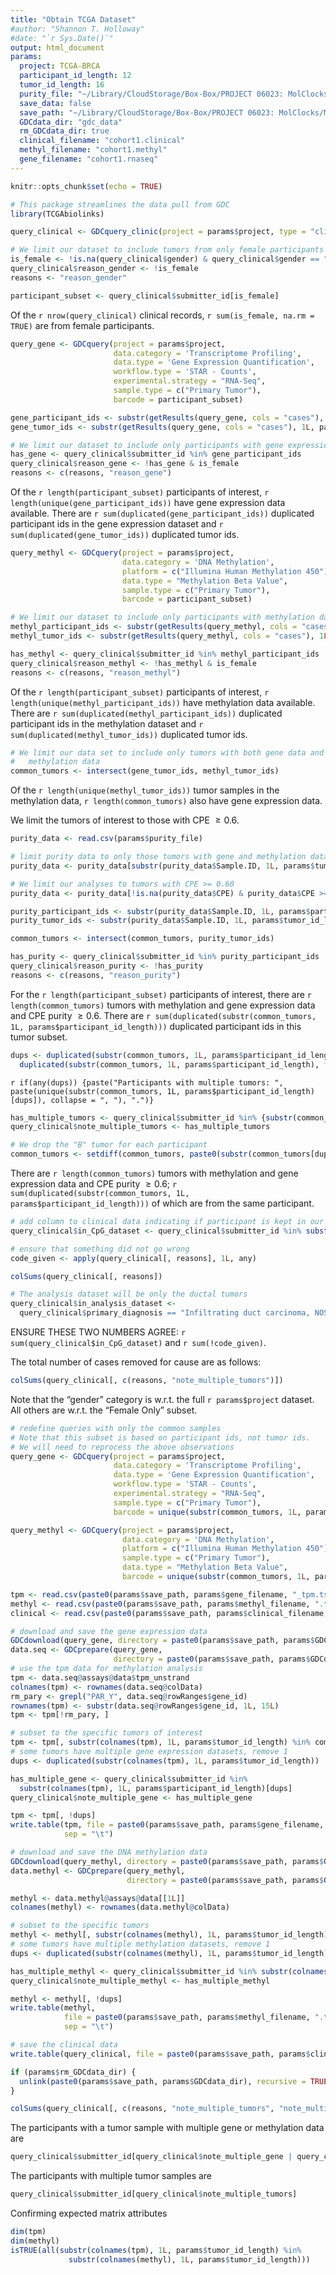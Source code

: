```yaml
---
title: "Obtain TCGA Dataset"
#author: "Shannon T. Holloway"
#date: "`r Sys.Date()`"
output: html_document
params:
  project: TCGA-BRCA
  participant_id_length: 12
  tumor_id_length: 16
  purity_file: "~/Library/CloudStorage/Box-Box/PROJECT 06023: MolClocks/MolClock_Paper_1/1. Analytic Datasets/TCGA/ncomms9971-s2.csv"
  save_data: false
  save_path: "~/Library/CloudStorage/Box-Box/PROJECT 06023: MolClocks/MolClock_Paper_1/1. Analytic Datasets/TCGA/"
  GDCdata_dir: "gdc_data"
  rm_GDCdata_dir: true
  clinical_filename: "cohort1.clinical"
  methyl_filename: "cohort1.methyl"
  gene_filename: "cohort1.rnaseq"
---
```


```r
knitr::opts_chunk$set(echo = TRUE)

# This package streamlines the data pull from GDC
library(TCGAbiolinks)
```

```r
query_clinical <- GDCquery_clinic(project = params$project, type = "clinical")

# We limit our dataset to include tumors from only female participants
is_female <- !is.na(query_clinical$gender) & query_clinical$gender == "female"
query_clinical$reason_gender <- !is_female
reasons <- "reason_gender"

participant_subset <- query_clinical$submitter_id[is_female]
```
Of the `r nrow(query_clinical)` clinical records, 
`r sum(is_female, na.rm = TRUE)` are from female participants.

```r
query_gene <- GDCquery(project = params$project, 
                       data.category = 'Transcriptome Profiling', 
                       data.type = 'Gene Expression Quantification', 
                       workflow.type = 'STAR - Counts',
                       experimental.strategy = "RNA-Seq",
                       sample.type = c("Primary Tumor"),
                       barcode = participant_subset)

gene_participant_ids <- substr(getResults(query_gene, cols = "cases"), 1L, params$participant_id_length)
gene_tumor_ids <- substr(getResults(query_gene, cols = "cases"), 1L, params$tumor_id_length)

# We limit our dataset to include only participants with gene expression data
has_gene <- query_clinical$submitter_id %in% gene_participant_ids
query_clinical$reason_gene <- !has_gene & is_female
reasons <- c(reasons, "reason_gene")
```
Of the `r length(participant_subset)` participants of interest, `r length(unique(gene_participant_ids))` have gene expression data available. There are `r sum(duplicated(gene_participant_ids))` duplicated participant ids in the gene expression dataset and `r sum(duplicated(gene_tumor_ids))` duplicated tumor ids.

```r
query_methyl <- GDCquery(project = params$project, 
                         data.category = 'DNA Methylation', 
                         platform = c("Illumina Human Methylation 450"),
                         data.type = "Methylation Beta Value",
                         sample.type = c("Primary Tumor"),
                         barcode = participant_subset)

# We limit our dataset to include only participants with methylation data
methyl_participant_ids <- substr(getResults(query_methyl, cols = "cases"), 1L, params$participant_id_length)
methyl_tumor_ids <- substr(getResults(query_methyl, cols = "cases"), 1L, params$tumor_id_length)

has_methyl <- query_clinical$submitter_id %in% methyl_participant_ids
query_clinical$reason_methyl <- !has_methyl & is_female
reasons <- c(reasons, "reason_methyl")
```
Of the `r length(participant_subset)` participants of interest, `r length(unique(methyl_participant_ids))` have methylation data available. There are `r sum(duplicated(methyl_participant_ids))` duplicated participant ids in the methylation dataset and `r sum(duplicated(methyl_tumor_ids))` duplicated tumor ids.


```r
# We limit our data set to include only tumors with both gene data and 
#   methylation data
common_tumors <- intersect(gene_tumor_ids, methyl_tumor_ids)
```
Of the `r length(unique(methyl_tumor_ids))` tumor samples in the methylation data, `r length(common_tumors)` also have gene expression data.

We limit the tumors of interest to those with CPE $\ge 0.6$.

```r
purity_data <- read.csv(params$purity_file)

# limit purity data to only those tumors with gene and methylation data
purity_data <- purity_data[substr(purity_data$Sample.ID, 1L, params$tumor_id_length) %in% common_tumors, ]

# We limit our analyses to tumors with CPE >= 0.60
purity_data <- purity_data[!is.na(purity_data$CPE) & purity_data$CPE >= 0.60, ]

purity_participant_ids <- substr(purity_data$Sample.ID, 1L, params$participant_id_length)
purity_tumor_ids <- substr(purity_data$Sample.ID, 1L, params$tumor_id_length)

common_tumors <- intersect(common_tumors, purity_tumor_ids)

has_purity <- query_clinical$submitter_id %in% purity_participant_ids
query_clinical$reason_purity <- !has_purity
reasons <- c(reasons, "reason_purity")
```
For the `r length(participant_subset)` participants of interest, there are `r length(common_tumors)` tumors with methylation and gene expression data and CPE purity $\ge 0.6$. There are `r sum(duplicated(substr(common_tumors, 1L, params$participant_id_length)))` duplicated participant ids in this tumor subset.

```r
dups <- duplicated(substr(common_tumors, 1L, params$participant_id_length)) | 
  duplicated(substr(common_tumors, 1L, params$participant_id_length), fromLast = TRUE)
```
`r if(any(dups)) {paste("Participants with multiple tumors: ", paste(unique(substr(common_tumors, 1L, params$participant_id_length)[dups]), collapse = ", "), ".")}`
```r
has_multiple_tumors <- query_clinical$submitter_id %in% {substr(common_tumors, 1L, params$participant_id_length)[dups]}
query_clinical$note_multiple_tumors <- has_multiple_tumors

# We drop the "B" tumor for each participant
common_tumors <- setdiff(common_tumors, paste0(substr(common_tumors[dups], 1L, params$participant_id_length), "-01B"))
```
There are `r length(common_tumors)` tumors with methylation and gene expression data and CPE purity $\ge 0.6$; `r sum(duplicated(substr(common_tumors, 1L, params$participant_id_length)))` of which are from the same participant.

```r
# add column to clinical data indicating if participant is kept in our dataset
query_clinical$in_CpG_dataset <- query_clinical$submitter_id %in% substr(common_tumors, 1L, params$participant_id_length)

# ensure that something did not go wrong
code_given <- apply(query_clinical[, reasons], 1L, any)

colSums(query_clinical[, reasons])

# The analysis dataset will be only the ductal tumors
query_clinical$in_analysis_dataset <- 
  query_clinical$primary_diagnosis == "Infiltrating duct carcinoma, NOS"
```

ENSURE THESE TWO NUMBERS AGREE: `r sum(query_clinical$in_CpG_dataset)` and `r sum(!code_given)`.

The total number of cases removed for cause are as follows:
```r
colSums(query_clinical[, c(reasons, "note_multiple_tumors")])
```
Note that the "gender" category is w.r.t. the full `r params$project` dataset. All others are
w.r.t. the "Female Only" subset.

```r
# redefine queries with only the common samples
# Note that this subset is based on participant ids, not tumor ids.
# We will need to reprocess the above observations
query_gene <- GDCquery(project = params$project, 
                       data.category = 'Transcriptome Profiling', 
                       data.type = 'Gene Expression Quantification', 
                       workflow.type = 'STAR - Counts',
                       experimental.strategy = "RNA-Seq",
                       sample.type = c("Primary Tumor"),
                       barcode = unique(substr(common_tumors, 1L, params$participant_id_length)))

query_methyl <- GDCquery(project = params$project, 
                         data.category = 'DNA Methylation', 
                         platform = c("Illumina Human Methylation 450"),
                         sample.type = c("Primary Tumor"),
                         data.type = "Methylation Beta Value",
                         barcode = unique(substr(common_tumors, 1L, params$participant_id_length)))
```

```r
tpm <- read.csv(paste0(params$save_path, params$gene_filename, "_tpm.tsv"), sep = "\t")
methyl <- read.csv(paste0(params$save_path, params$methyl_filename, ".tsv"), sep = "\t")
clinical <- read.csv(paste0(params$save_path, params$clinical_filename, ".tsv"), sep = "\t")
```


```r
# download and save the gene expression data
GDCdownload(query_gene, directory = paste0(params$save_path, params$GDCdata_dir))
data.seq <- GDCprepare(query_gene, 
                       directory = paste0(params$save_path, params$GDCdata_dir))
# use the tpm data for methylation analysis
tpm <- data.seq@assays@data$tpm_unstrand
colnames(tpm) <- rownames(data.seq@colData)
rm_pary <- grepl("PAR_Y", data.seq@rowRanges$gene_id)
rownames(tpm) <- substr(data.seq@rowRanges$gene_id, 1L, 15L)
tpm <- tpm[!rm_pary, ]

# subset to the specific tumors of interest
tpm <- tpm[, substr(colnames(tpm), 1L, params$tumor_id_length) %in% common_tumors]
# some tumors have multiple gene expression datasets, remove 1
dups <- duplicated(substr(colnames(tpm), 1L, params$tumor_id_length))

has_multiple_gene <- query_clinical$submitter_id %in% 
  substr(colnames(tpm), 1L, params$participant_id_length)[dups]
query_clinical$note_multiple_gene <- has_multiple_gene

tpm <- tpm[, !dups]
write.table(tpm, file = paste0(params$save_path, params$gene_filename, "_tpm.tsv"), 
            sep = "\t")

# download and save the DNA methylation data
GDCdownload(query_methyl, directory = paste0(params$save_path, params$GDCdata_dir))
data.methyl <- GDCprepare(query_methyl, 
                          directory = paste0(params$save_path, params$GDCdata_dir))

methyl <- data.methyl@assays@data[[1L]]
colnames(methyl) <- rownames(data.methyl@colData)

# subset to the specific tumors
methyl <- methyl[, substr(colnames(methyl), 1L, params$tumor_id_length) %in% common_tumors]
# some tumors have multiple methylation datasets, remove 1
dups <- duplicated(substr(colnames(methyl), 1L, params$tumor_id_length))

has_multiple_methyl <- query_clinical$submitter_id %in% substr(colnames(methyl), 1L, params$participant_id_length)[dups]
query_clinical$note_multiple_methyl <- has_multiple_methyl

methyl <- methyl[, !dups]
write.table(methyl, 
            file = paste0(params$save_path, params$methyl_filename, ".tsv"), 
            sep = "\t")

# save the clinical data
write.table(query_clinical, file = paste0(params$save_path, params$clinical_filename, ".tsv"), sep = "\t")

if (params$rm_GDCdata_dir) {
  unlink(paste0(params$save_path, params$GDCdata_dir), recursive = TRUE)
}
```

```r
colSums(query_clinical[, c(reasons, "note_multiple_tumors", "note_multiple_gene", "note_multiple_methyl")])
```

The participants with a tumor sample with multiple gene or methylation data are
```r
query_clinical$submitter_id[query_clinical$note_multiple_gene | query_clinical$note_multiple_methyl]
```

The participants with multiple tumor samples are
```r
query_clinical$submitter_id[query_clinical$note_multiple_tumors]
```

Confirming expected matrix attributes
```r
dim(tpm)
dim(methyl)
isTRUE(all(substr(colnames(tpm), 1L, params$tumor_id_length) %in% 
             substr(colnames(methyl), 1L, params$tumor_id_length)))
```